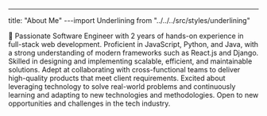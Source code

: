 ---
title: "About Me"
---import Underlining from "../../../src/styles/underlining"

🚀 Passionate Software Engineer with 2 years of hands-on experience in full-stack web development. Proficient in JavaScript, Python, and Java, with a strong understanding of modern frameworks such as React.js and Django. Skilled in designing and implementing scalable, efficient, and maintainable solutions. Adept at collaborating with cross-functional teams to deliver high-quality products that meet client requirements. Excited about leveraging technology to solve real-world problems and continuously learning and adapting to new technologies and methodologies. Open to new opportunities and challenges in the tech industry.